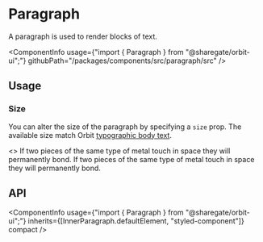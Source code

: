 
<Meta
    title="Components/Paragraph"
    id="paragraph"
/>

# Paragraph

<Tagline>A paragraph is used to render blocks of text.</Tagline>

<ComponentInfo
    usage={"import { Paragraph } from \"@sharegate/orbit-ui\";"}
    githubPath="/packages/components/src/paragraph/src"
/>

## Usage

### Size

You can alter the size of the paragraph by specifying a `size` prop. The available size match Orbit [typographic body text](?path=/docs/typography--page#body).

<Preview>
    <Story name="size">
        <>
            <Paragraph size="lg">If two pieces of the same type of metal touch in space they will permanently bond.</Paragraph>
            <Paragraph>If two pieces of the same type of metal touch in space they will permanently bond.</Paragraph>
        </>
    </Story>
</Preview>

## API

<ComponentInfo
    usage={"import { Paragraph } from \"@sharegate/orbit-ui\";"}
    inherits={[InnerParagraph.defaultElement, "styled-component"]}
    compact
/>

<ArgsTable of={InnerParagraph} sort="alpha" />

